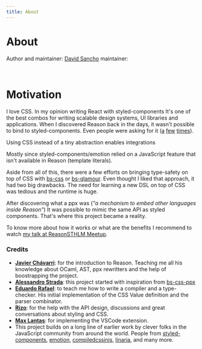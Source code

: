 ```yaml
---
title: About
---
```


# About

Author and maintainer: [David Sancho](https://sancho.dev)
maintainer:

<br />

# Motivation

I love CSS. In my opinion writing React with styled-components It's one of the best combos for writing scalable design systems, UI libraries and applications. When I discovered Reason back in the days, it wasn't possible to bind to styled-components. Even people were asking for it ([a](https://reasonml.chat/t/idiomatic-way-to-bind-to-styled-components/886) [f](https://reasonml.chat/t/styled-components-possible/554)[e](https://reasonml.chat/t/styling-solutions-reasonreact-as-of-aug-18/958)[w](https://reasonml.chat/t/options-and-best-practices-for-styling-in-reasonreact/261) [t](https://twitter.com/lyovson/status/1233397294311100417)[i](https://discord.gg/byjdYFH)[m](https://discord.gg/byjdYFH)[e](https://discord.gg/byjdYFH)[s](https://discord.gg/byjdYFH)).

Using CSS instead of a tiny abstraction enables integrations

Mostly since styled-components/emotion relied on a JavaScript feature that isn't available in Reason (template literals).

Aside from all of this, there were a few efforts on bringing type-safety on top of CSS with [bs-css]() or [bs-glamour](). Even thought I liked that approach, it had two big drawbacks. The need for learning a new DSL on top of CSS was tedious and the runtime is huge.

After discovering what a ppx was (*"a mechanism to embed other languages inside Reason"*) It was possible to mimic the same API as styled components. That's where this project became a reality.

To know more about how it works or what are the benefits I recommend to watch [my talk at ReasonSTHLM Meetup](https://www.youtube.com/watch?v=ekHCBZiCviM).

### Credits

- [**Javier Chávarri**](https://github.com/jchavarri): for the introduction to Reason. Teaching me all his knowledge about OCaml, AST, ppx rewritters and the help of boostrapping the project.
- [**Alessandro Strada**](https://github.com/astrada): this project started with inspiration from [bs-css-ppx](https://github.com/astrada/ppx_bs_css)
- [**Eduardo Rafael**](https://github.com/EduardoRFS/): to teach me how to write a compiler and a type-checker. His initial implementation of the CSS Value definition and the parser combinator.
- [**Rizo**](https://github.com/rizo): for the help with the API design, discussions and great conversations about styling and CSS.
- [**Max Lantas**](https://github.com/mnxn): for implementing the VSCode extension.
- This project builds on a long line of earlier work by clever folks in the JavaScript community from around the world. People from [styled-components](https://github.com/styled-components/styled-components), [emotion](https://github.com/emotion-js/emotion), [compiledcssinjs](https://github.com/atlassian-labs/compiled), [linaria](https://github.com/callstack/linaria), and many more.
